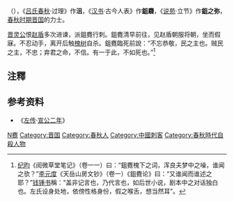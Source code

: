 {{Infobox 先秦人物
|名稱=鉏麑
|姓=
|氏=
|名=
|字=
|别名=沮麛、鉏麛、鉏之弥
|別字=
|諡號=
|時代=[[春秋時期|春秋時期]]
|國家=[[晉國|晉國]]
|身份=[[晉靈公|晉靈公]][[力士|力士]]、刺客
|官位=
|爵位=
|出生日期=
|出生地點=
|逝世日期=公元前607年
|逝世地點=
|在位年代=
|父=
|母=
|正妻=
|妾=
|夫=
|子女=
|太子=
|都城=
|居所=
|墓葬=
|著作=
}}
'''{{ruby|鉏|-{zh-cn:chú;zh-tw:ㄔㄨˊ}-}}{{ruby|麑|-{zh-cn:ní;zh-tw:ㄋㄧˊ}-}}'''（{{bd|？||前607年||鉏麑}}），《[[吕氏春秋|吕氏春秋]]·过理》作'''沮{{ruby|麛|-{zh-cn:mí;zh-tw:ㄇㄧˊ}-}}'''，《[[汉书|汉书]]·古今人表》作'''鉏麛'''，《[[说苑|说苑]]·立节》作'''鉏之弥'''，[[春秋时期|春秋时期]][[晋国|晋国]]的力士。

[[晋灵公|晋灵公]]恨[[赵盾|赵盾]]多次进谏，派鉏麑行刺。鉏麑清早前往，见赵盾朝服将朝，坐而假寐。不忍动手，离开后触[[槐树|槐树]]自杀。鉏麑臨死前說：“不忘恭敬，民之主也。贼民之主，不忠；弃君之命，不信。有一于此，不如死也。”<ref>[[纪昀|纪昀]]《阅微草堂笔记》（卷一一）曰：“鉏麑槐下之词，浑良夫梦中之噪，谁闻之欤？”[[李元度|李元度]]《天岳山房文钞》（卷一）《鉏麑论》曰：“又谁闻而谁述之耶？”[[钱锺书|钱锺书]]稱：“盖非记言也，乃代言也，如后世小说，剧本中之对话独白也。左氏设身处地，依傍性格身份，假之喉舌，想当然耳”。</ref>

==注釋==
{{reflist}}

==参考资料==
*《[[左传|左传]]·[[s:春秋左氏傳/宣公#宣公二年|宣公二年]]》

{{DEFAULTSORT:C鉏麑}}
[[Category:鉏姓|N麑]]
[[Category:晋国|Category:晋国]]
[[Category:春秋人|Category:春秋人]]
[[Category:中國刺客|Category:中國刺客]]
[[Category:春秋時代自殺人物|Category:春秋時代自殺人物]]